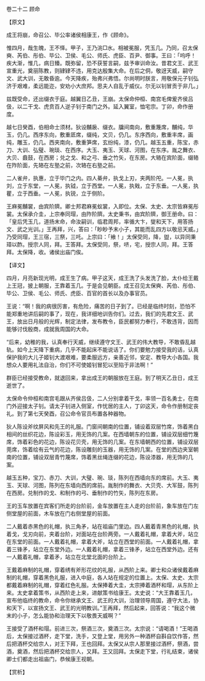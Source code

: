 

卷二十二 顾命

【原文】

成王将崩，命召公、毕公率诸侯相康王，作《顾命》。

惟四月，哉生魄，王不怿。甲子，王乃洮□水。相被冕服，凭玉几。乃同，召太保奭、芮伯、彤伯、毕公、卫侯、毛公、师氏、虎臣、百尹、御事。王曰：「呜呼！疾大渐，惟几，病日臻。既弥留，恐不获誓言嗣，兹予审训命汝。昔君文王、武王宣重光，奠丽陈教，则肄肄不违，用克达殷集大命。在后之侗，敬迓天威，嗣守文、武大训，无敢昏逾。今天降疾，殆弗兴弗悟。尔尚明时朕言，用敬保元子钊弘济于艰难，柔远能迩，安劝小大庶邦。思夫人自乱于威仪。尔无以钊冒贡于非几。」

兹既受命，还出缀衣于庭。越翼日乙丑，王崩。太保命仲桓、南宫毛俾爰齐侯吕伋，以二干戈、虎贲百人逆子钊于南门之外。延入翼室，恤宅宗。丁卯，命作册度。

越七日癸酉，伯相命士须材。狄设黼扆、缀衣。牖间南向，敷重篾席，黼纯，华玉，仍几。西序东向，敷重厎席，缀纯，文贝，仍几。东序西向，敷重丰席，画纯，雕玉，仍几。西夹南向，敷重笋席，玄纷纯，漆，仍几。越玉五重，陈宝，赤刀、大训、弘璧、琬琰、在西序。大玉、夷玉、天球、河图，在东序。胤之舞衣、大贝、鼖鼓，在西房；兑之戈、和之弓、垂之竹矢，在东房。大辂在宾阶面，缀辂在阼阶面，先辂在左塾之前，次辂在右塾之前。

二人雀弁，执惠，立于毕门之内。四人綦弁，执戈上刃，夹两阶戺。一人冕，执刘，立于东堂，一人冕，执钺，立于西堂。一人冕，执戣，立于东垂。一人冕，执瞿，立于西垂。一人冕，执锐，立于侧阶。

王麻冕黼裳，由宾阶隮。卿士邦君麻冕蚁裳，入即位。太保、太史、太宗皆麻冕彤裳。太保承介圭，上宗奉同瑁，由阼阶隮。太史秉书，由宾阶隮，御王册命。曰：「皇后凭玉几，道扬末命，命汝嗣训，临君周邦，率循大卞，燮和天下，用答扬文、武之光训。」王再拜，兴，答曰：「眇眇予末小子，其能而乱四方以敬忌天威。」乃受同瑁，王三宿，三祭，三吒。上宗曰：「飨！」太保受同，降，盥，以异同秉璋以酢。授宗人同，拜。王答拜。太保受同，祭，哜，宅，授宗人同，拜。王答拜。太保降，收。诸侯出庙门俟。

【译文】

四月，月亮新现光明，成王生了病。甲子这天，成王洗了头发洗了脸，太仆给王戴上王冠，披上朝服，王靠着玉几。于是会见朝臣。成王召见太保奭、芮伯、彤伯、毕公、卫侯、毛公、师氏、虎臣、百官的首长以及办事官员。

王说：“啊！我的病很厉害，有危险，痛苦的日子到了。已经是临终时刻，恐怕不能郑重地讲后嗣的事了，现在，我详细地训告你们。过去，我们的先君文王、武王，放出日月般的光辉，制定法律，发布教令，臣民都努力奉行，不敢违背，因而能够讨伐殷商，成就我周国的大命。

“后来，幼稚的我，认真奉行天威，继续遵守文王、武王的伟大教导，不敢昏乱越轨。如今上天降下重病，几乎不能起床不能说话了。你们要勉力接受我的话，认真保护我的大儿子姬钊大渡艰难，要柔服远方，亲善近邻，安定、教导大小各国。我想众人要用礼法自治，你们不可使姬钊冒犯以至陷于非法啊！”

群臣已经接受教命，就退回来，拿出成王的朝服放在王庭。到了明天乙丑日，成王逝世了。

太保命令仲桓和南宫毛跟从齐侯吕伋，二人分别拿着干戈，率领一百名勇士，在南门外迎接太子钊。请太子钊进入侧室，作忧居的主人，丁卯这天，命令作册制定丧礼。到了第七天癸酉，召公命令官员布置各种器物。

狄人陈设斧纹屏风和先王的礼服。门窗间朝南的位置，铺设着双层竹席，饰着黑白相间的丝织花边，陈设彩玉，用无饰的几案。在西墙朝东的位置，铺设双层细竹篾席，饰着彩色的花边，陈设花贝壳，用无饰的几案。在东墙朝西的位置，铺设双层莞席，饰着绘有云气的花边，陈设雕刻的玉器，用无饰的几案。在堂的西边夹室朝南的位置，铺设双层青竹蔑席，饰着黑丝绳连缀的花边，陈设漆器，用无饰的几案。

越玉五种，宝刀、赤刀、大训，大璧、琬、琰，陈列在西墙向东的席前。大玉、夷玉、天球、河图，陈列在东墙向西的席前。胤制作的舞衣、大贝壳、大军鼓，陈列在西房。兑制作的戈、和制作的弓、垂制作的竹矢，陈列在东房。

王的玉车放置在宾客们所走的台阶前，金车放置在主人走的台阶前，象车放在门左侧堂屋的前面，木车放在门右侧堂屋的前面。

二人戴着赤黑色的礼帽，执三角矛，站在祖庙门里边。四人戴着青黑色的礼帽，执着戈，戈刃向前，夹着台阶，对面站在台阶两旁。一人戴着礼帽，拿着大斧，站立在东堂的前面。一人戴着礼帽，拿着大斧，站立在西堂的前面。一人戴着礼帽，拿着三锋矛，站立在东堂外边。一人戴着礼帽，拿着三锋矛，站立在西堂外边。还有一人戴着礼帽，拿着矛，站立在北堂北面的台阶上。

王戴着麻制的礼帽，穿着绣有斧形花纹的礼服，从西阶上来。卿士和众诸侯戴着麻制的礼帽，穿着黑色礼服，进入中庭，各人站在规定的位置上。太保、太史、太宗都戴着麻制的礼帽，穿着红色礼服。太保捧着大圭，太宗捧着酒杯和瑁，从东阶上来。太史拿着策书，从西阶走上来，进献策书给康王。太史说：“大王靠着玉几，宣布他临终的教命，命令你继承文王、武王的大训，治理领导周国，遵守大法，协和天下，以宣扬文王、武王的光明教训。”王再拜，然后起来，回答说：“我这个微末的小子，怎么能协和治理天下以敬畏天威啊？”

王接受了酒杯和瑁。前进三次，祭酒三次，奠酒三次。太宗说：“请喝酒！”王喝酒后，太保接过酒杯，走下堂，洗手，又登上堂，用另外一种酒杯自斟自饮作答，然后把酒杯交给宗人，对王下拜，王也回拜。太保又从宗人那里接过酒杯，祭酒，尝酒，奠酒，然后把酒杯交给宗人，又拜。王又回拜。太保走下堂，行礼结束，诸侯卿士们都走出祖庙门，恭候康王视朝。

【赏析】

